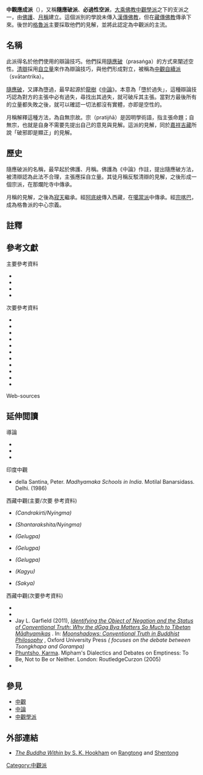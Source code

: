 {{unreferenced|time=2014-07-27T09:10:04+00:00}}

'''中觀應成派'''（{{lang-sa|{{IAST|Prāsaṅgika}} Madhyamaka}}），又稱'''隨應破派'''、'''必過性空派'''，[[大乘佛教|大乘佛教]][[中觀學派|中觀學派]]之下的支派之一，由[[佛護|佛護]]、[[月稱|月稱]]建立。這個派別的學說未傳入[[漢傳佛教|漢傳佛教]]，但在[[藏傳佛教|藏傳佛教]]傳承下來。後世的[[格魯派|格魯派]]主要採取他們的見解，並將此認定為中觀派的主流。{{sfn|Padmakara Translation Group|2005|p=386, note 12}}

==名稱==
此派得名於他們使用的辯論技巧。他們採用[[隨應破|隨應破]]（prasaṅga）的方式來闡述空性。[[清辯|清辯]]採用[[自立量|自立量]]來作為辯論技巧，與他們形成對立，被稱為[[中觀自續派|中觀自續派]]（svātantrika）。

[[隨應破|隨應破]]，又譯為墮過，最早起源於[[龍樹|龍樹]]《[[中論|中論]]》。本意為「墮於過失」，這種辯論技巧認為對方的主張中必有過失，尋找出其過失，就可破斥其主張。當對方最後所有的立量都失敗之後，就可以確認一切法都沒有實體，亦即是空性的。

月稱解釋這種方法，為自無宗故。宗（pratijñā）是因明學術語，指主張命題；自無宗，也就是自身不需要先提出自己的意見與見解。這派的見解，同於[[嘉祥吉藏|嘉祥吉藏]]所說「破邪即是顯正」的見解。

==歷史==
隨應破派的名稱，最早起於佛護、月稱。佛護為《中論》作註，提出隨應破方法，被清辯認為此法不合理，主張應採自立量。其徒月稱反駁清辯的見解，之後形成一個宗派，在那爛陀寺中傳承。

月稱的見解，之後為[[寂天|寂天]]繼承。經[[阿底峽|阿底峽]]傳入西藏，在[[噶當派|噶當派]]中傳承。經[[宗喀巴|宗喀巴]]，成為格魯派的中心宗義。

==註釋==
{{reflist}}

==參考文獻==
{{refbegin|2}}
;主要參考資料
* {{Citation |last= Geshe [[Kelsang_Gyatso|Kelsang Gyatso]] |year =1995 |title= Ocean of Nectar |publisher= [[Tharpa_Publications|Tharpa Publications]] |isbn= 978-0-948006-23-4}}
* {{Citation |last1=[[Shantarakshita|Shantarakshita]] |last2=Ju Mipham |year=2005 |title=The Adornment of the Middle Way |publisher= Padmakara Translation |isbn=1-59030-241-9}}
* {{Citation |last=Tsong Khapa |year=2002 |title= The great treatise on the stages of the path to enlightenment: Volume 3 |publisher= Snow Lion Publications |isbn=1-55939-166-9}}
* {{Citation |last=Tsonghkhapa |year=2006 |title= Ocean of Reasoning |publisher=Oxford University Press |isbn=978-0-19-514732-2}}

;次要參考資料
* {{Citation |last=Brunhölzl |first=Karl |year=2004 |title=Center of the Sunlit Sky: Madhyamaka in the Kagyu Tradition |publisher =Snow Lion Publications}}
* {{Citation | last1 =Garfield | first1 =Jay L. | last2 =Thakchöe | first2 =Sonam | year =2011 | chapter =Identifying the Object of Negation and the Status of Conventional Truth: Why the dGag Bya Matters So Much to Tibetan Mādhyamikas | editor =Cowherds | title =Moonshadows: Conventional Truth in Buddhist Philosophy | publisher =Oxford University Press}}
* {{Citation | last =Cheng | first =Hsueh-Li | year =1981 | title =The Roots of Zen Buddhism | journal =Journal of Chinese Philosophy | volume =8 | pages =451–478 | url =http://www.thezensite.com/ZenEssays/Nagarjuna/roots_of_zen.htm | doi =10.1111/j.1540-6253.1981.tb00267.x | accessdate =2021-01-22 | archive-date =2019-06-02 | archive-url =https://web.archive.org/web/20190602033444/http://www.thezensite.com/ZenEssays/Nagarjuna/roots_of_zen.htm }}
* {{Citation | last1 =Dreyfus | first1 =Georges B.J. | last2 =McClintock | first2 =L. Sara | year =2015 | chapter =Introduction | editor-last1 =Dreyfus | editor-first1 =Georges B.J. | editor-last2 =McClintock | editor-first2 =L. Sara | title =Svatantrika-Prasangika Distinction: What Difference Does a Difference Make? | publisher =Simon and Schuster}}
* {{Citation | last =Hopkins | first =Jeffrey | year =1994 | chapter =A Tibetan Perspective on the Nature of Spiritual Experience | editor-last1 =Buswell, Jr. | editor-first1 =Robert E. | editor-last2 =Gimello | editor-first2 =Robert M. | title =Paths to Liberation. The Marga and its Transformations in Buddhist Thought | publisher =Motilal Banarsidass}}
* {{Citation |last=Hopkins |first=Jeffrey |year=1999 |chapter=Emptiness Yoga |title= Kalachakra Tantra. Rite of Initiation |publisher= Wisom Publications}}
* {{Citation |last=Jinpa |first=Thupten |year=2006 |chapter= Negation, identyfying its object |editor-last=Leaman |editor-first =Oliver |title= Encyclopedia of Asian Philosophy |publisher= Routledge}}
* {{Citation |last=Newland |first=Guy |year=1999 |title= Schijn en werkelijkheid. De twee waarheden in de vier boeddhistische leerstelsels |publisher= KunchabPublicaties }}
* {{Citation |last=Padmakara Translation Group |year=2005 |chapter=Translator's Introduction |title=The Adornment of the Middle Way. Shantarakshita’s Madhyamakalankara with commentary by Jamgön Mipham |publisher=Shambhala}}
* {{Citation |last=Padmakara Translation Group |year=2012 |chapter=Translator's Introduction |title=Introduction to the Middle Way. Candrakirti’s Madhyamakavatara; with commentary by Ju Mipham |publisher= Shambhala}}
* {{Citation |last=Rizzi |first=Cesare |year=1988 |title= Candrakīrti |publisher= Motilal Banarsidass}}
{{refend}}

;Web-sources
{{reflist|group=web}}

==延伸閲讀==
{{refbegin|2}}
;導論
* {{Citation | last1 =Lopez | first21 =Donald | year =1987 | chapter =Introduction; Chapter 2: Svatantrika and Prasangika | title =A Study of Svatantrika | publisher =Snow Lion Publications}}
* {{Citation |last=Padmakara Translation Group | year =2005 | chapter =Translator's Introduction | title =The Adornment of the Middle Way. Shantarakshita’s Madhyamakalankara with commentary by Jamgön Mipham | publisher =Shambhala}}
* {{Citation | last =Padmakara Translation Group | year =2012 | chapter =Translator's Introduction | title =Introduction to the Middle Way. Candrakirti’s Madhyamakavatara; with commentary by Ju Mipham | publisher =Shambhala}}

;印度中觀
* della Santina, Peter.  ''Madhyamaka Schools in India''.  Motilal Banarsidass. Delhi.  (1986)

;西藏中觀(主要/次要 參考資料)
* {{Citation |last1 =Candrakirti | last2 =Ju Mipham | year =2012 | title =Introduction to the Middle Way. Candrakirti’s Madhyamakavatara; with commentary by Ju Mipham | publisher =Shambhala}} ''(Candrakirti/Nyingma)''
* {{Citation | last1 =Shantarakshita | last2 =Ju Mipham | year =2005 | title =The Adornment of the Middle Way | publisher =Shambhala | isbn =1-59030-241-9}} ''(Shantarakshita/Nyingma)''
* {{Citation | last =[[Je_Tsongkhapa|Tsong Khapa]] | year =2002 | title =The great treatise on the stages of the path to enlightenment: Volume 3| publisher =Snow Lion Publications | isbn =1-55939-166-9}} ''(Gelugpa)''
* {{Citation | last1 =[[Khedrup_Gelek_Pelzang,_1st_Panchen_Lama|Khedrup Gelek Pelzang, 1st Panchen Lama]] | last2 =14th Dalai Lama | last3 =Berzin | first3 =Alexander | year =1997 | chapter =Session 10 | title =The Gelug/Kagyu Tradition of Mahamudra | publisher =Shambhala | url =http://www.holybooks.com/wp-content/uploads/The-Gelug-Kagyu-Tradition-of-Mahamudra-by-Dalai-Lama-and-Alexander-Berzin.pdf | accessdate =2021-01-22 | archive-date =2021-01-29 | archive-url =https://web.archive.org/web/20210129194408/http://www.holybooks.com/wp-content/uploads/The-Gelug-Kagyu-Tradition-of-Mahamudra-by-Dalai-Lama-and-Alexander-Berzin.pdf }} ''(Gelugpa)''
* {{Citation | last1 =Jang-Gya | last2 =Lopez | first2 =Donald | year =1987 | title =A Study of Svatantrika | publisher =Snow Lion Publications}} ''(Gelugpa)''
* {{Citation |last=Brunhölzl |first=Karl |year=2004 |title=Center of the Sunlit Sky: Madhyamaka in the Kagyu Tradition |publisher =Snow Lion Publications}} ''(Kagyu)''
* {{Citation | last1 =Cabezon | first1 =J. I. | last2 =Lobsang Dargyay | year =2007 | title =Freedom from Extremes. Gorampa's "Distinguishing the View" and the Polemics of Emptiness | publisher =Wisdom}} ''(Sakya)''

;西藏中觀(次要參考資料)
* {{Citation | editor-last1 =Dreyfus | editor-first1 =Georges B.J. | editor-last2 =McClintock | editor-first2 =L. Sara | year =2003 | title =Svatantrika-Prasangika Distinction: What Difference Does a Difference Make? | publisher =Wisdom Publications}}
* {{Citation | last1 =Vose | first1 = Kevin Alan | year =2005 | title =The Birth of Prāsaṅgika: A Buddhist Movement in India and Tibet| publisher = University of Virginia | url=http://search.lib.virginia.edu/catalog/libra-oa:5949}}
* Jay L. Garfield (2011), [http://www.oxfordscholarship.com/view/10.1093/acprof:oso/9780199751426.001.0001/acprof-9780199751426-chapter-5 ''Identifying the Object of Negation and the Status of Conventional Truth: Why the dGag Bya Matters So Much to Tibetan Mādhyamikas''] {{Wayback|url=http://www.oxfordscholarship.com/view/10.1093/acprof:oso/9780199751426.001.0001/acprof-9780199751426-chapter-5 |date=20180607020600 }}. In: [https://books.google.nl/books?id=4-MdDAAAQBAJ&dq=tsongkhapa+%22object+of+negation%22&hl=nl&source=gbs_navlinks_s ''Moonshadows: Conventional Truth in Buddhist Philosophy''] {{Wayback|url=https://books.google.nl/books?id=4-MdDAAAQBAJ&dq=tsongkhapa+%22object+of+negation%22&hl=nl&source=gbs_navlinks_s |date=20210130230417 }}, Oxford University Press ''( focuses on the debate between Tsongkhapa and Gorampa)''
* [[Karma_Phuntsho|Phuntsho, Karma]]. Mipham's Dialectics and Debates on Emptiness: To Be, Not to Be or Neither. London: RoutledgeCurzon (2005) {{ISBN|0-415-35252-5}}
* {{Citation | last =Cornu | first =Philippe | year =2001 | chapter =Nawoord | title =Schijn en werkelijkheid. De twee waarheden in de vier boeddhistische leerstelsels | publisher =KunchabPublicaties}}
{{refend}}

==參見==
*[[中觀|中觀]]
*[[中論|中論]]
*[[中觀學派|中觀學派]]

==外部連結==
*[https://books.google.com/books?id=JqLa4xWot-YC&pg=PA163&lpg=PA163&dq=zhwa+lu+tradition+of+the+kalacakra&source=web&ots=plGFzYeHjj&sig=Bu2cCWZvSHEoGifWzoi2xtF25oU&hl=de&sa=X&oi=book_result&resnum=9&ct=result#PPR7,M1 ''The Buddha Within'' by S. K. Hookham] on [[Rangtong|Rangtong]] and [[Shentong|Shentong]]

{{Buddhism topics}}

[[Category:中觀派|Category:中觀派]]